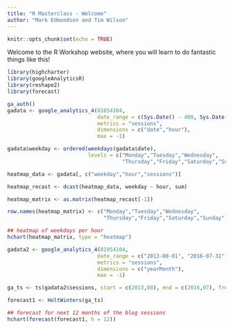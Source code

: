 ```yaml
---
title: "R Masterclass - Welcome"
author: "Mark Edmondson and Tim Wilson"
---
```


```r
knitr::opts_chunk$set(echo = TRUE)
```

Welcome to the R Workshop website, where you will learn to do fantastic things like this!

```r
library(highcharter)
library(googleAnalyticsR)
library(reshape2)
library(forecast)

ga_auth()
gadata <- google_analytics_4(81054104, 
                             date_range = c(Sys.Date() - 400, Sys.Date()),
                             metrics = "sessions", 
                             dimensions = c("date","hour"),
                             max = -1)

gadata$weekday <- ordered(weekdays(gadata$date), 
                          levels = c("Monday","Tuesday","Wednesday",
                                     "Thursday","Friday","Saturday","Sunday")) 

heatmap_data <- gadata[, c("weekday","hour","sessions")]

heatmap_recast <- dcast(heatmap_data, weekday ~ hour, sum)

heatmap_matrix <- as.matrix(heatmap_recast[-1])

row.names(heatmap_matrix) <- c("Monday","Tuesday","Wednesday",
                               "Thursday","Friday","Saturday","Sunday")

## heatmap of weekdays per hour
hchart(heatmap_matrix, type = "heatmap")

gadata2 <- google_analytics_4(81054104, 
                             date_range = c("2013-08-01", "2016-07-31"),
                             metrics = "sessions", 
                             dimensions = c("yearMonth"),
                             max = -1)

ga_ts <- ts(gadata2$sessions, start = c(2013,08), end = c(2016,07), frequency = 12)

forecast1 <- HoltWinters(ga_ts)

## forecast for next 12 months of the blog sessions
hchart(forecast(forecast1, h = 12))

```


